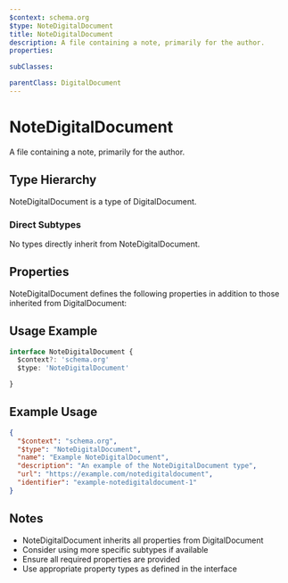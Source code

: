 ```yaml
---
$context: schema.org
$type: NoteDigitalDocument
title: NoteDigitalDocument
description: A file containing a note, primarily for the author.
properties:

subClasses:

parentClass: DigitalDocument
---
```


# NoteDigitalDocument

A file containing a note, primarily for the author.

## Type Hierarchy

NoteDigitalDocument is a type of DigitalDocument.

### Direct Subtypes

No types directly inherit from NoteDigitalDocument.

## Properties

NoteDigitalDocument defines the following properties in addition to those inherited from DigitalDocument:



## Usage Example

```typescript
interface NoteDigitalDocument {
  $context?: 'schema.org'
  $type: 'NoteDigitalDocument'

}
```

## Example Usage

```json
{
  "$context": "schema.org",
  "$type": "NoteDigitalDocument",
  "name": "Example NoteDigitalDocument",
  "description": "An example of the NoteDigitalDocument type",
  "url": "https://example.com/notedigitaldocument",
  "identifier": "example-notedigitaldocument-1"
}
```

## Notes

- NoteDigitalDocument inherits all properties from DigitalDocument
- Consider using more specific subtypes if available
- Ensure all required properties are provided
- Use appropriate property types as defined in the interface
